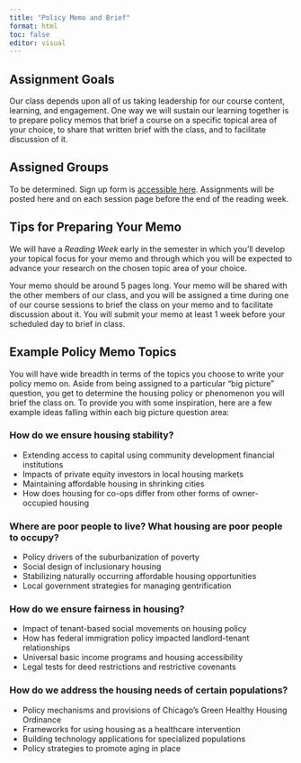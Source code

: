 ```yaml
---
title: "Policy Memo and Brief"
format: html
toc: false
editor: visual
---
```


## Assignment Goals

Our class depends upon all of us taking leadership for our course content, learning, and engagement. One way we will sustain our learning together is to prepare policy memos that brief a course on a specific topical area of your choice, to share that written brief with the class, and to facilitate discussion of it.

## Assigned Groups

To be determined. Sign up form is [accessible here](https://uofi.box.com/s/dqye636xyx3kwm4k6s1o7ibdei3xtvtj). Assignments will be posted here and on each session page before the end of the reading week.

## Tips for Preparing Your Memo

We will have a *Reading Week* early in the semester in which you'll develop your topical focus for your memo and through which you will be expected to advance your research on the chosen topic area of your choice.

Your memo should be around 5 pages long. Your memo will be shared with the other members of our class, and you will be assigned a time during one of our course sessions to brief the class on your memo and to facilitate discussion about it. You will submit your memo at least 1 week before your scheduled day to brief in class.

## Example Policy Memo Topics

You will have wide breadth in terms of the topics you choose to write your policy memo on. Aside from being assigned to a particular "big picture" question, you get to determine the housing policy or phenomenon you will brief the class on. To provide you with some inspiration, here are a few example ideas falling within each big picture question area:

### How do we ensure housing stability?

-   Extending access to capital using community development financial institutions
-   Impacts of private equity investors in local housing markets
-   Maintaining affordable housing in shrinking cities
-   How does housing for co-ops differ from other forms of owner-occupied housing

### Where are poor people to live? What housing are poor people to occupy?

-   Policy drivers of the suburbanization of poverty
-   Social design of inclusionary housing
-   Stabilizing naturally occurring affordable housing opportunities
-   Local government strategies for managing gentrification

### How do we ensure fairness in housing?

-   Impact of tenant-based social movements on housing policy
-   How has federal immigration policy impacted landlord-tenant relationships
-   Universal basic income programs and housing accessibility
-   Legal tests for deed restrictions and restrictive covenants

### How do we address the housing needs of certain populations?

-   Policy mechanisms and provisions of Chicago's Green Healthy Housing Ordinance
-   Frameworks for using housing as a healthcare intervention
-   Building technology applications for specialized populations
-   Policy strategies to promote aging in place
